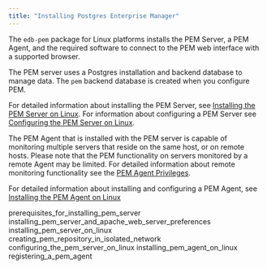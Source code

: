 ```yaml
---
title: "Installing Postgres Enterprise Manager"
---
```


<div id="installing_pem" class="registered_link"></div>




The `edb-pem` package for Linux platforms installs the PEM Server, a PEM Agent, and the required software to connect to the PEM web interface with a supported browser.

The PEM server uses a Postgres installation and backend database to manage data. The `pem` backend database is created when you configure PEM.

For detailed information about installing the PEM Server, see [Installing the PEM Server on Linux](04_installing_postgres_enterprise_manager/#installing_pem_server_on_linux). For information about configuring a PEM Server see [Configuring the PEM Server on Linux](04_installing_postgres_enterprise_manager/#configuring_the_pem_server_on_linux).

The PEM Agent that is installed with the PEM server is capable of monitoring multiple servers that reside on the same host, or on remote hosts. Please note that the PEM functionality on servers monitored by a remote Agent may be limited. For detailed information about remote monitoring functionality see the [PEM Agent Privileges](https://www.enterprisedb.com/edb-docs/d/edb-postgres-enterprise-manager/reference/online-documentation/latest/pem_agent_privileges.html).

For detailed information about installing and configuring a PEM Agent, see [Installing the PEM Agent on Linux](04_installing_postgres_enterprise_manager/#installing_pem_agent_on_linux)

<div class="toctree" maxdepth="5">

prerequisites\_for\_installing\_pem\_server installing\_pem\_server\_and\_apache\_web\_server\_preferences installing\_pem\_server\_on\_linux creating\_pem\_repository\_in\_isolated\_network configuring\_the\_pem\_server\_on\_linux installing\_pem\_agent\_on\_linux registering\_a\_pem\_agent

</div>
